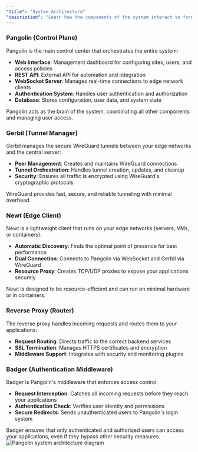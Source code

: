 ```yaml
---
"title": "System Architecture"
"description": "Learn how the components of the system interact to form Pangolin"
---
```


### Pangolin (Control Plane)

Pangolin is the main control center that orchestrates the entire system:

- **Web Interface**: Management dashboard for configuring sites, users, and access policies
- **REST API**: External API for automation and integration
- **WebSocket Server**: Manages real-time connections to edge network clients
- **Authentication System**: Handles user authentication and authorization
- **Database**: Stores configuration, user data, and system state

<Info>
Pangolin acts as the brain of the system, coordinating all other components and managing user access.
</Info>

### Gerbil (Tunnel Manager)

Gerbil manages the secure WireGuard tunnels between your edge networks and the central server:

- **Peer Management**: Creates and maintains WireGuard connections
- **Tunnel Orchestration**: Handles tunnel creation, updates, and cleanup
- **Security**: Ensures all traffic is encrypted using WireGuard's cryptographic protocols

<Check>
WireGuard provides fast, secure, and reliable tunneling with minimal overhead.
</Check>

### Newt (Edge Client)

Newt is a lightweight client that runs on your edge networks (servers, VMs, or containers):

- **Automatic Discovery**: Finds the optimal point of presence for best performance
- **Dual Connection**: Connects to Pangolin via WebSocket and Gerbil via WireGuard
- **Resource Proxy**: Creates TCP/UDP proxies to expose your applications securely

<Tip>
Newt is designed to be resource-efficient and can run on minimal hardware or in containers.
</Tip>

### Reverse Proxy (Router)

The reverse proxy handles incoming requests and routes them to your applications:

- **Request Routing**: Directs traffic to the correct backend services
- **SSL Termination**: Manages HTTPS certificates and encryption
- **Middleware Support**: Integrates with security and monitoring plugins

### Badger (Authentication Middleware)

Badger is Pangolin's middleware that enforces access control:

- **Request Interception**: Catches all incoming requests before they reach your applications
- **Authentication Check**: Verifies user identity and permissions
- **Secure Redirects**: Sends unauthenticated users to Pangolin's login system

<Warning>
Badger ensures that only authenticated and authorized users can access your applications, even if they bypass other security measures.
</Warning>

<Frame caption="System architecture showing Pangolin components and their interactions">
<img src="/images/system-diagram.svg" alt="Pangolin system architecture diagram"/>
</Frame>
